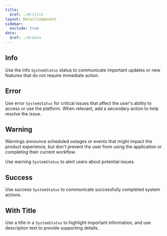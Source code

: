 ```yaml
---
title:
  $ref: ./#/title
layout: DetailComponent
sidebar:
  exclude: true
data:
  $ref: ./#/data
---
```


<LivePreviewControls>

  <LivePreview componentName="system-status" exampleName="Info" >

## Info

Use the info `SystemStatus` status to communicate important updates or new features that do not require immediate action.

  </LivePreview>

  <LivePreview componentName="system-status" exampleName="Error" >

## Error

Use error `SystemStatus` for critical issues that affect the user's ability to access or use the platform. When relevant, add a secondary action to help resolve the issue.

  </LivePreview>

  <LivePreview componentName="system-status" exampleName="Warning" >

## Warning

Warnings announce scheduled outages or events that might impact the product experience, but don't prevent the user from using the application or completing their current workflow.

Use warning `SystemStatus` to alert users about potential issues.

  </LivePreview>

  <LivePreview componentName="system-status" exampleName="Success" >

## Success

Use success `SystemStatus` to communicate successfully completed system actions.

  </LivePreview>

  <LivePreview componentName="system-status" exampleName="WithTitle" >

## With Title

Use a title in a `SystemStatus` to highlight important information, and use description text to provide supporting details.

  </LivePreview>

</LivePreviewControls>
